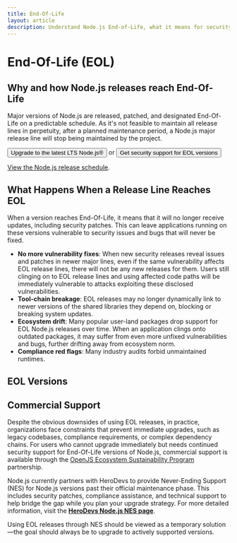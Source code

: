 ```yaml
---
title: End-Of-Life
layout: article
description: Understand Node.js End-of-Life, what it means for security, tooling, and compliance, plus EOL version details and commercial support options.
---
```


# End-Of-Life (EOL)

## Why and how Node.js releases reach End-Of-Life

Major versions of Node.js are released, patched, and designated End-Of-Life on a predictable schedule. As it's not feasible to maintain all release lines in perpetuity, after a planned maintenance period, a Node.js major release line will stop being maintained by the project.

<div className="flex flex-col items-start gap-4 xl:flex-row xl:items-center">
  <Button kind="primary" href="/download" className="flex-1">
    <span>Upgrade to the latest LTS Node.js®</span>
  </Button>
  <span>or</span>
  <Button as="a" kind="warning" href="/esp/herodevs" className="flex-1">
    <span>Get security support for EOL versions</span>
  </Button>
</div>

[View the Node.js release schedule](/about/releases/).

## What Happens When a Release Line Reaches EOL

When a version reaches End-Of-Life, it means that it will no longer receive updates, including security patches. This can leave applications running on these versions vulnerable to security issues and bugs that will never be fixed.

- **No more vulnerability fixes**: When new security releases reveal issues and patches in newer major lines, even if the same vulnerability affects EOL release lines, there will not be any new releases for them. Users still clinging on to EOL release lines and using affected code paths will be immediately vulnerable to attacks exploiting these disclosed vulnerabilities.
- **Tool-chain breakage**: EOL releases may no longer dynamically link to newer versions of the shared libraries they depend on, blocking or breaking system updates.
- **Ecosystem drift**: Many popular user-land packages drop support for EOL Node.js releases over time. When an application clings onto outdated packages, it may suffer from even more unfixed vulnerabilities and bugs, further drifting away from ecosystem norm.
- **Compliance red flags**: Many industry audits forbid unmaintained runtimes.

## EOL Versions

<EOLReleaseTable />

## Commercial Support

Despite the obvious downsides of using EOL releases, in practice, organizations face constraints that prevent immediate upgrades, such as legacy codebases, compliance requirements, or complex dependency chains. For users who cannot upgrade immediately but needs continued security support for End-Of-Life versions of Node.js, commercial support is available through the [OpenJS Ecosystem Sustainability Program](https://openjsf.org/blog/ecosystem-sustainability-program) partnership.

Node.js currently partners with HeroDevs to provide Never-Ending Support (NES) for Node.js versions past their official maintenance phase. This includes security patches, compliance assistance, and technical support to help bridge the gap while you plan your upgrade strategy. For more detailed information, visit the [**HeroDevs Node.js NES page**](https://nodejs.org/esp/herodevs).

Using EOL releases through NES should be viewed as a temporary solution—the goal should always be to upgrade to actively supported versions.

